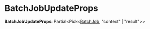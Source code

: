 
# BatchJobUpdateProps

 **BatchJobUpdateProps**: Partial&#60;Pick&#60;[BatchJob](../classes/medusa.BatchJob.mdx), "context" \| "result"&#62;&#62;
